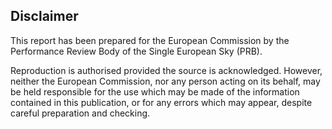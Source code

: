 ## Disclaimer

This report has been prepared for the European Commission by the Performance Review Body of the Single European Sky (PRB).

Reproduction is authorised provided the source is acknowledged. However, neither the European Commission, nor any person acting on its behalf, may be held responsible for the use which may be made of the information contained in this publication, or for any errors which may appear, despite careful preparation and checking.